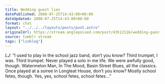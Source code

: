 ```yaml
---
title: Wedding guest lies
datePublished: 2008-07-25T14:43:00+00:00
dateUpdated: 2008-07-25T14:43:00+00:00
format: chat
layout: "../../../layouts/posts/post.astro"
originalUrl: https://stream.anglepoised.com/post/43512116/wedding-guest-lies
source: tumblr stream
tags: ["linklog"]
---
```


<i>LJ:</i> &#8220;I used to play in the school jazz band, don&#8217;t you know? Third
trumpet, I was. Third trumpet. Never played a solo in me life. We were awfully good,
though. Watermelon Man, In The Mood, Basin Street Blues, all the classics. Once played
at a soiree in Longleat House, don&#8217;t you know? Mostly school fetes, though.
Yes, yes, school fetes, school fetes&#8230;&#8221;
